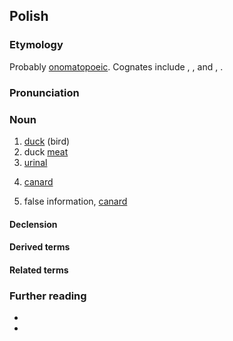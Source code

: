 {{also|Kaczka|kaczką}}
==Polish==
{{wp|lang=pl}}

===Etymology===
Probably [[onomatopoeic]]. Cognates include {{cog|cs|kachna}}, {{l|cs|kačka}}, and {{cog|sk|kačka}}, {{l|sk|kačica}}.

===Pronunciation===
{{pl-p|a=Pl-kaczka.ogg}}

===Noun===
{{pl-noun|f|dim=kaczuszka}}

# [[duck]] (bird)
# duck [[meat]]
# [[urinal]] {{gl|bottle}}
# {{lb|pl|aeronautics}} [[canard]]
# {{lb|pl|colloquial}} false information, [[canard]]

====Declension====
{{pl-decl-noun-f}}

====Derived terms====
{{col3|pl|kaczka dziennikarska}}

====Related terms====
{{col3|pl|title=adjective|kaczy}}

===Further reading===
* {{R:pl:WSJP}}
* {{R:pl:PWN}}

{{C|pl|Containers|Ducks|Meats}}